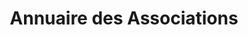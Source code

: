 ---
layout: ../../../layouts/AssoSort.astro
title: "Annuaire des Associations"
typeFilter: mediatique
affiliationFilter: lettres
---